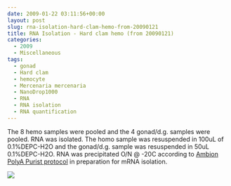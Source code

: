 ```yaml
---
date: 2009-01-22 03:11:56+00:00
layout: post
slug: rna-isolation-hard-clam-hemo-from-20090121
title: RNA Isolation - Hard clam hemo (from 20090121)
categories:
  - 2009
  - Miscellaneous
tags:
  - gonad
  - Hard clam
  - hemocyte
  - Mercenaria mercenaria
  - NanoDrop1000
  - RNA
  - RNA isolation
  - RNA quantification
---
```


The 8 hemo samples were pooled and the 4 gonad/d.g. samples were pooled. RNA was isolated. The homo sample was resuspended in 100uL of 0.1%DEPC-H2O and the gonad/d.g. sample was resuspended in 50uL 0.1%DEPC-H2O. RNA was precipitated O/N @ -20C according to [Ambion PolyA Purist protocol](https://aquacul4.fish.washington.edu/Protocols:Information%20Sheets/Commercial%20Protocols:Manuals/Ambion%20-%20MicroPoly%28A%29Purist%20Kit.pdf) in preparation for mRNA isolation.

![](https://eagle.fish.washington.edu/Arabidopsis/RNA%20Spec%20Readings/20090121%20RNA%20SJW.png)
